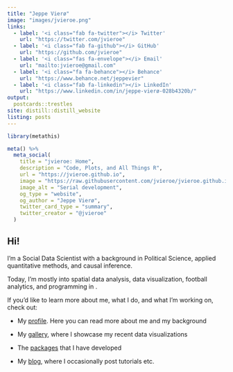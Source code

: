 ```yaml
---
title: "Jeppe Vierø"
image: "images/jvieroe.png"
links:
  - label: '<i class="fab fa-twitter"></i> Twitter'
    url: "https://twitter.com/jvieroe"
  - label: '<i class="fab fa-github"></i> GitHub'
    url: "https://github.com/jvieroe"
  - label: '<i class="fas fa-envelope"></i> Email'
    url: "mailto:jvieroe@gmail.com"
  - label: '<i class="fa fa-behance"></i> Behance'
    url: "https://www.behance.net/jeppevier"
  - label: '<i class="fab fa-linkedin"></i> LinkedIn'
    url: "https://www.linkedin.com/in/jeppe-vierø-028b4320b/"
output:
  postcards::trestles
site: distill::distill_website
listing: posts
---
```


```r
library(metathis)

meta() %>%
  meta_social(
    title = "jvieroe: Home",
    description = "Code, Plots, and All Things R",
    url = "https://jvieroe.github.io",
    image = "https://raw.githubusercontent.com/jvieroe/jvieroe.github.io/main/images/sl_plot.png",
    image_alt = "Serial development",
    og_type = "website",
    og_author = "Jeppe Vierø",
    twitter_card_type = "summary",
    twitter_creator = "@jvieroe"
  )
```

## Hi! 
I'm a Social Data Scientist with a background in Political Science, applied quantitative methods, and causal inference.

Today, I'm mostly into spatial data analysis, data visualization, football analytics, and programming in <i class="fab fa-r-project"></i>.

If you'd like to learn more about me, what I do, and what I'm working on, check out:

* My [profile](about.html). Here you can read more about me and my background

* My [gallery](gallery.html), where I showcase my recent data visualizations

* The [<i class="fab fa-r-project"></i> packages](rpackages.html) that I have developed

* My [blog](blog.html), where I occasionally post tutorials etc. 
